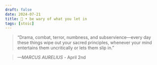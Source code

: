 ```yaml
---
draft: false 
date: 2024-07-21
title: 🗿 • be wary of what you let in
tags: [stoic]
---
```


>  “Drama, combat, terror, numbness, and subservience—every day these things wipe out your sacred principles, whenever your mind entertains them uncritically or lets them slip in.”

> *—MARCUS AURELIUS* - April 2nd
